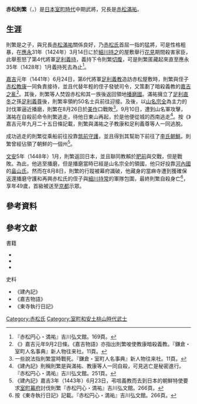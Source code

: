 {{日本武士
|名稱= 赤松 則繁
|圖片名稱= 
|圖片大小= 
|圖片說明= 
|時代= [[室町時代|室町時代]]中期
|出生日期= [[應永|應永]]7年（1400年）
|出生地點= 
|逝世日期= [[文安|文安]]5年8月8日（1448年9月15日）
|逝世地點= 
|假名= {{lang|ja|あかまつ のりしげ}}
|羅馬字= Akamatsu Norishige
|幼名= 
|改名= 
|别名= 三郎
|諡号= 
|神号= 
|戒名= 
|洗禮名= 
|墓所= 
|朝廷官位=  [[馬寮|左馬助]]
|幕府職位= 
|主君= 
|藩= 
|氏族= [[赤松氏|赤松氏]]
|父母= 父：{{Link-ja|赤松義則|赤松義則}}
|養父= 
|養母=
|兄弟= [[赤松滿祐|赤松滿祐]]<br>赤松祐尚<br>赤松則友<br>[[赤松義雅|赤松義雅]]<br>{{Link-ja|龍門寺直操|竜門寺直操}}
|姐妹= 
|正室= 
|側室= 
|嗣子= 
|嗣女= 
|養子= 
|養女= 
}}

'''赤松則繁'''（{{jpn|j=赤松則繁|hg=あかまつ のりしげ|rm=Akamatsu Norishige}}，{{bd|1400年||1448年|9月15日|catIdx=Akamatsu Norishige}}）是[[日本|日本]][[室町時代|室町時代]]中期武將，兄長是[[赤松滿祐|赤松滿祐]]。

== 生涯 ==
則繁是{{Link-ja|赤松義則|赤松義則}}之子，與兄長[[赤松滿祐|赤松滿祐]]關係良好，乃[[赤松氏|赤松氏]]首屈一指的猛將，可是性格粗暴，在[[應永|應永]]31年（1424年）3月14日に於[[細川持之|細川持之]]的屋敷舉行[[花見|花見]]期間殺害家臣，此舉惹怒了第4代將軍[[足利義持|足利義持]]，義持下令則繁[[切腹|切腹]]，可是則繁匿藏起來直至應永35年（1428年）1月義持死去為止<ref>『赤松円心・満祐』吉川弘文館。169頁。</ref>。

[[嘉吉|嘉吉]]元年（1441年）6月24日，第6代將軍[[足利義教|足利義教]]造訪赤松屋敷時，則繁與侄子[[赤松教康|赤松教康]]一同負責接待，並且代替年輕的侄子發號司令，又策劃了暗殺義教的[[嘉吉之亂|嘉吉之亂]]<ref>《{{Link-ja|建內記|建内記}}》嘉吉元年9月2日條。《嘉吉物語》亦指出則繁唆使教康暗殺義教。『鎌倉・室町人名事典』新人物往来社。11頁。</ref>。其後，則繁等人焚毀赤松和其一族後返回領地[[播磨國|播磨國]]。滿祐擁立了[[足利直冬|足利直冬]]之孫[[足利義尊|足利義尊]]後，則繁率領約50名士兵前往迎接。及後，以[[山名宗全|山名宗全]]為主力的討伐軍逼近播磨，則繁在8月26日於[[美作國|美作]]口戰敗<ref>一些說法指則繁當時戰死。『鎌倉・室町人名事典』新人物往来社。11頁。</ref>。9月10日，{{Link-ja|城山城|城山城}}遭到山名軍攻擊，滿祐在自殺前命令則繁逃走，待他日東山再起，於是他便從城的西南逃走<ref>《建內記》則稱則繁是與滿祐、教康等人一同自殺，可見逃亡是秘密進行。『赤松円心・満祐』吉川弘文館。251頁。</ref>。按《{{Link-ja|建內記|建内記}}》嘉吉元年九月二十五日條記載，則繁與滿祐之子教康和足利義尊等人一同逃脫。

成功逃走的則繁從{{Link-ja|室津|室津}}乘船前往投靠[[筑前國|筑前]][[守護|守護]]{{Link-ja|少貳教賴|少弐教頼}}，並且得到其幫助下前往了[[李氏朝鮮|李氏朝鮮]]。則繁曾經佔領了朝鮮的一個州<ref>《建內記》嘉吉3年（1443年）6月23日，弔唁義教而去到日本的朝鮮特使要求[[室町幕府|室町幕府]]討伐則繁『赤松円心・満祐』吉川弘文館。266頁。</ref>。

[[文安|文安]]5年（1448年）1月，則繁返回日本，並且聯同教賴於[[肥前國|肥前]]與{{Link-ja|大內教弘|大内教弘}}交戰，但是戰敗。為此，他逃至播磨，但是播磨當時已經是山名宗全的領國，他只好投靠[[河內國|河內國]]的[[畠山氏|畠山氏]]。然而在8月8日，則繁的行蹤被幕府識破，他藏身的當麻寺遭到獲確保返還播磨守護和再興赤松氏的侄子{{Link-ja|赤松則尚|赤松則尚}}與[[細川持常|細川持常]]的軍隊包圍，最終則繁自殺身亡<ref>按《東寺執行日記》記載。『赤松円心・満祐』吉川弘文館。266頁。</ref>，享年49歲，首級被送至[[京都|京都]]示眾。

== 參考資料 ==
{{reflist}}

== 參考文獻 ==
;書籍
* {{cite book|author=高坂好 |title=赤松円心・満祐 |publisher=[[吉川弘文館|吉川弘文館]] |year=1970年 |isbn=978-4642051309}}
* {{cite book|author={{Link-ja|瀨野精一郎|瀬野精一郎}} |title=足利直冬 |publisher=[[吉川弘文館|吉川弘文館]] |year=2005年 |isbn=464205233X}}
* {{cite book|author={{Link-ja|安田元久|安田元久}} |title=鎌倉・室町人名事典コンパクト版 |publisher={{Link-ja|新人物往來社|新人物往来社}} |year=1990 |isbn=978-4404017574}}

;史料
*《建內記》
*《嘉吉物語》
*《東寺執行日記》

{{DEFAULTSORT:Akamatsu Norishige}}
[[Category:赤松氏|Category:赤松氏]]
[[Category:室町和安土桃山時代武士|Category:室町和安土桃山時代武士]]